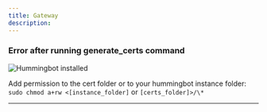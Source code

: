 ```yaml
---
title: Gateway
description:
---
```


### Error after running generate_certs command

![Hummingbot installed](/img/running-logs.png)

Add permission to the cert folder or to your hummingbot instance folder: `sudo chmod a+rw <[instance_folder]` or `[certs_folder]>/\*`

---
